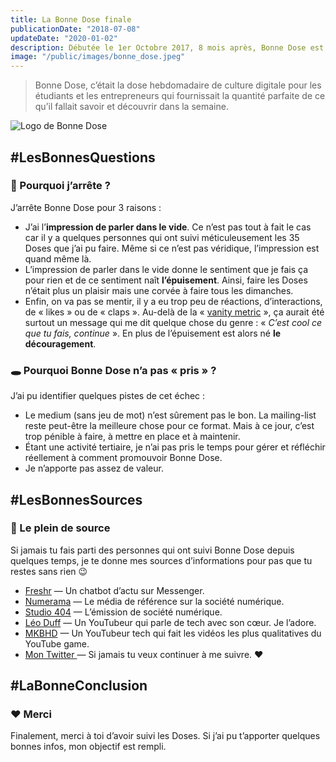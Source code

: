 ```yaml
---
title: La Bonne Dose finale
publicationDate: "2018-07-08"
updateDate: "2020-01-02"
description: Débutée le 1er Octobre 2017, 8 mois après, Bonne Dose est un échec et il faut savoir dire stop.
image: "/public/images/bonne_dose.jpeg"
---
```

> Bonne Dose, c’était la dose hebdomadaire de culture digitale pour les étudiants et les entrepreneurs qui fournissait la quantité parfaite de ce qu’il fallait savoir et découvrir dans la semaine.

![Logo de Bonne Dose](/public/images/bonne_dose.jpeg)

## #LesBonnesQuestions
### 🤔 Pourquoi j’arrête ?
J’arrête Bonne Dose pour 3 raisons :
* J’ai l’**impression de parler dans le vide**. Ce n’est pas tout à fait le cas car il y a quelques personnes qui ont suivi méticuleusement les 35 Doses que j’ai pu faire. Même si ce n’est pas véridique, l’impression est quand même là.
* L’impression de parler dans le vide donne le sentiment que je fais ça pour rien et de ce sentiment naît **l’épuisement**. Ainsi, faire les Doses n’était plus un plaisir mais une corvée à faire tous les dimanches.
* Enfin, on va pas se mentir, il y a eu trop peu de réactions, d’interactions, de « likes » ou de « claps ». Au-delà de la «  [vanity metric](https://www.definitions-marketing.com/definition/vanity-metric/)  », ça aurait été surtout un message qui me dit quelque chose du genre : « *C’est cool ce que tu fais, continue* ». En plus de l’épuisement est alors né **le découragement**.

### 🕳️ Pourquoi Bonne Dose n’a pas « pris » ?
J’ai pu identifier quelques pistes de cet échec :
* Le medium (sans jeu de mot) n’est sûrement pas le bon. La mailing-list reste peut-être la meilleure chose pour ce format. Mais à ce jour, c’est trop pénible à faire, à mettre en place et à maintenir.
* Étant une activité tertiaire, je n’ai pas pris le temps pour gérer et réfléchir réellement à comment promouvoir Bonne Dose.
* Je n’apporte pas assez de valeur.

## #LesBonnesSources

### 🌊 Le plein de source
Si jamais tu fais parti des personnes qui ont suivi Bonne Dose depuis quelques temps, je te donne mes sources d’informations pour pas que tu restes sans rien 😉
*  [Freshr](https://www.freshr.fr/)  — Un chatbot d’actu sur Messenger.
*  [Numerama](https://www.numerama.com/)  — Le média de référence sur la société numérique.
*  [Studio 404](http://dequaliter.com/)  — L’émission de société numérique.
*  [Léo Duff](https://www.youtube.com/channel/UCNiauGTV7XhkOpUAIXod4xA)  — Un YouTubeur qui parle de tech avec son cœur. Je l’adore.
*  [MKBHD](https://www.youtube.com/user/marquesbrownlee)  — Un YouTubeur tech qui fait les vidéos les plus qualitatives du YouTube game.
*  [Mon Twitter ](https://twitter.com/LouisCuvelier_) — Si jamais tu veux continuer à me suivre. ❤️

## #LaBonneConclusion
### ❤️ Merci
Finalement, merci à toi d’avoir suivi les Doses. Si j’ai pu t’apporter quelques bonnes infos, mon objectif est rempli.
